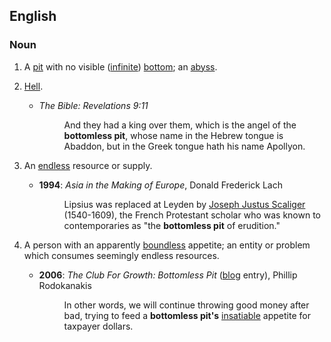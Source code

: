 ==English==
{{wikipedia}}

===Noun===
{{en-noun}}

# A [[pit]] with no visible ([[infinite]]) [[bottom]]; an [[abyss]].
# {{context|biblical|lang=en}} [[hell|Hell]].
#* ''The Bible: Revelations 9:11''
#*: And they had a king over them, which is the angel of the '''bottomless pit''', whose name in the Hebrew tongue is Abaddon, but in the Greek tongue hath his name Apollyon.
# {{context|figuratively|lang=en}} An [[endless]] resource or supply.
#* '''1994''': ''Asia in the Making of Europe'', Donald Frederick Lach
#*: Lipsius was replaced at Leyden by [[w:Joseph Justus Scaliger|Joseph Justus Scaliger]] (1540-1609), the French Protestant scholar who was known to contemporaries as "the '''bottomless pit''' of erudition."
# {{context|figuratively|lang=en}} A person with an apparently [[boundless]] appetite; an entity or problem which consumes seemingly endless resources.
#* '''2006''': ''The Club For Growth: Bottomless Pit'' ([[blog]] entry), Phillip Rodokanakis
#*: In other words, we will continue throwing good money after bad, trying to feed a '''bottomless pit's''' [[insatiable]] appetite for taxpayer dollars.